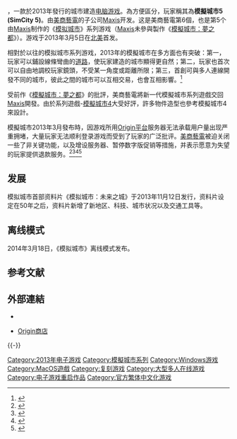 {{copyedit|time=2018-08-03T09:51:18+00:00}}
{{Expand|time=2013-03-09T16:50:17+00:00 }}

{{NoteTA
| G1=Games
| G2=Sim
}}

{{Infobox VG
| title = 模拟城市
| english = SimCity
| image =SimCity Cover.jpg
| caption =
| developer = [[Maxis|Maxis]]
| publisher = [[艺电|Electronic Arts]]
| distributor =
| designer =
| series = [[模擬城市系列|模拟城市]]
| engine = [[SAGE引擎|GlassBox]]<ref name="SCgamespot">{{cite web|url=http://www.gamespot.com/news/simcity-returns-in-2013-6364896|title=SimCity returns in 2013|publisher=[[GameSpot|GameSpot]]|accessdate=2012-03-06|archive-date=2012-03-10|archive-url=https://web.archive.org/web/20120310073532/http://www.gamespot.com/news/simcity-returns-in-2013-6364896|dead-url=no}}</ref>
| platforms = [[OS_X|OS X]]<ref name="BreakingNewsGamescom">{{cite web |url=http://www.simcity.com/en_US/blog/article/breaking-news-live-from-gamescom |title=Breaking News: Live from Gamescom |publisher=Simcity.com |accessdate=2012-08-26 |deadurl=yes |archiveurl=https://www.webcitation.org/6FfTVQ6lC?url=http://www.simcity.com/en_US/blog/article/breaking-news-live-from-gamescom |archivedate=2013-04-06 }}</ref><br/>[[Microsoft_Windows|Microsoft Windows]]<ref name="SimCityFAQ">{{cite web|url=http://www.simcity.com/en_US/faq|title=SimCity Official FAQ|publisher=Electronic Arts|accessdate=2012-03-08|deadurl=yes|archiveurl=https://web.archive.org/web/20170222023409/http://www.simcity.com/en_US/faq|archivedate=2017-02-22}}</ref>
| released = {{vgrelease|NA|2013年3月5日|TW|2013年3月5日|PAL|2013年3月7日}}
| genre = [[城市建造遊戲|城市建造]]
| modes = [[单人电子游戏|单人]]、[[多人电子游戏|多人]] <ref name="SCgamespot" />
}}

{{vgname|模拟城市|en=SimCity}}，一款於2013年發行的城市建造[[电脑游戏|电脑游戏]]。為方便區分，玩家稱其為'''模擬城市5 (SimCity 5)'''。由[[美商藝電|美商藝電]]的子公司[[Maxis|Maxis]]开发。这是美商藝電第6個，也是第5个由[[Maxis|Maxis]]制作的《[[模拟城市|模拟城市]]》系列游戏（[[Maxis|Maxis]]未參與製作《[[模擬城市：夢之都|模擬城市：夢之都]]》）。游戏于2013年3月5日在[[北美|北美]]首发。

相對於以往的模拟城市系列游戏，2013年的模擬城市在多方面也有突破：第一，玩家可以鋪設線條彎曲的[[道路|道路]]，使玩家建造的城市顯得更自然；第二，玩家也首次可以自由地調校玩家鏡頭，不受某一角度或距離所限；第三，首創可與多人連線開發不同的城市，彼此之間的城市可以互相交易，也會互相影響。<ref>{{cite web|first=Anthony|last=Gallegos|url=http://pc.ign.com/articles/121/1219911p1.html|title=SimCity Officially Announced|publisher=IGN|accessdate=2012-03-06|archive-date=2012-05-29|archive-url=https://web.archive.org/web/20120529075746/http://pc.ign.com/articles/121/1219911p1.html|dead-url=yes}}</ref>

受前作《[[模擬城市：夢之都|模擬城市：夢之都]]》的批評，美商藝電將新一代模擬城市系列遊戲交回[[Maxis|Maxis]]開發。由於系列遊戲-[[模擬城市4|模擬城市4]]大受好評，許多物件造型也參考模擬城市4來設計。

模擬城市2013年3月發布時，因游戏所用[[Origin平台|Origin平台]]服务器无法承载用户量出现严重拥堵，大量玩家无法顺利登录游戏而受到了玩家的广泛批评。[[美商藝電|美商藝電]]被迫关闭一些了非关键功能，以及增设服务器、暂停数字版促销等措施，并表示愿意为失望的玩家提供退款服务。<ref>{{cite web |url=http://news.mydrivers.com/1/256/256565.htm |title=《模拟城市5》首发闹乌龙 EA向玩家退款 |publisher=驱动之家 |date=2013-03-06 |accessdate=2013-03-09 |archive-date=2020-01-28 |archive-url=https://web.archive.org/web/20200128190321/http://news.mydrivers.com/1/256/256565.htm |dead-url=no }}</ref><ref>{{cite web |url=http://news.mydrivers.com/1/256/256887.htm |title=EA赠游戏平息《模拟城市5》玩家怒火 |publisher=驱动之家 |date=2013-03-09 |accessdate=2013-03-09 |archive-date=2019-06-05 |archive-url=https://web.archive.org/web/20190605143912/http://news.mydrivers.com/1/256/256887.htm |dead-url=no }}</ref><ref>{{cite web |url=http://cnbeta.com/articles/229115.htm |title=《模拟城市5》1000名亚马逊顾客给出平均分1分 |publisher=cnBeta |date=2013-03-09 |accessdate=2013-03-09 |archive-date=2013-07-08 |archive-url=https://web.archive.org/web/20130708003732/http://www.cnbeta.com/articles/229115.htm |dead-url=no }}</ref><ref>{{cite web |url=http://game.zol.com.cn/358/3586211.html |title=亚马逊停售数字版《模拟城市5》 |publisher=ZOL游戏频道 |date=2013-03-08 |accessdate=2013-03-09 |archive-date=2016-03-04 |archive-url=https://web.archive.org/web/20160304121423/http://game.zol.com.cn/358/3586211.html |dead-url=no }}</ref>

==发展==

模拟城市首部资料片《模拟城市：未来之城》于2013年11月12日发行，资料片设定在50年之后，资料片新增了新地区、科技、城市状况以及交通工具等。

==离线模式==
2014年3月18日，《模拟城市》离线模式发布。

== 参考文献 ==
{{Reflist}}

== 外部連結 ==
* {{en}}{{Official|http://www.simcity.com}}
* {{zh-tw}} [https://www.origin.com/irl/zh-tw/store/simcity/simcity/ Origin商店]

{{-}}
{{Sim series}}

{{DEFAULTSORT:Simcity}}
[[Category:2013年电子游戏|Category:2013年电子游戏]]
[[Category:模擬城市系列|Category:模擬城市系列]]
[[Category:Windows游戏|Category:Windows游戏]]
[[Category:MacOS遊戲|Category:MacOS遊戲]]
[[Category:复刻游戏|Category:复刻游戏]]
[[Category:大型多人在线游戏|Category:大型多人在线游戏]]
[[Category:电子游戏重启作品|Category:电子游戏重启作品]]
[[Category:官方繁体中文化游戏|Category:官方繁体中文化游戏]]